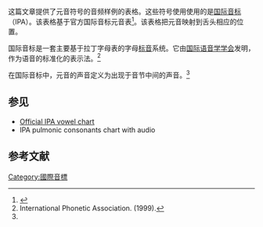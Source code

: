 {{copyedit|time=2016-08-26T14:31:02+00:00}}
{{Inline audio}}
这篇文章提供了元音符号的音频样例的表格。这些符号使用使用的是[[國際音標|国际音标]]（IPA）。该表格基于官方国际音标元音表<ref>{{Cite web|title=IPA: vowels|url=https://www.internationalphoneticassociation.org/content/ipa-vowels|accessdate=2020-04-28|work=International Phonetic Association|archive-date=2021-01-23|archive-url=https://web.archive.org/web/20210123165954/https://www.internationalphoneticassociation.org/content/ipa-vowels|dead-url=no}}</ref>。该表格把元音映射到舌头相应的位置。

国际音标是一套主要基于拉丁字母表的字母[[标音|标音]]系统。它由[[国际语音学学会|国际语音学学会]]发明，作为语音的标准化的表示法。<ref name="IPA 1999">International Phonetic Association. (1999). </ref>

在国际音标中，元音的声音定义为出现于音节中间的声音。<ref name="IPA 1999"/>

{{IPA chart vowels with audio}}

== 参见 ==
* [https://www.internationalphoneticassociation.org/content/ipa-vowels Official IPA vowel chart] {{Wayback|url=https://www.internationalphoneticassociation.org/content/ipa-vowels |date=20210123165954 }}
* IPA pulmonic consonants chart with audio

== 参考文献 ==
{{reflist}}

[[Category:國際音標|Category:國際音標]]